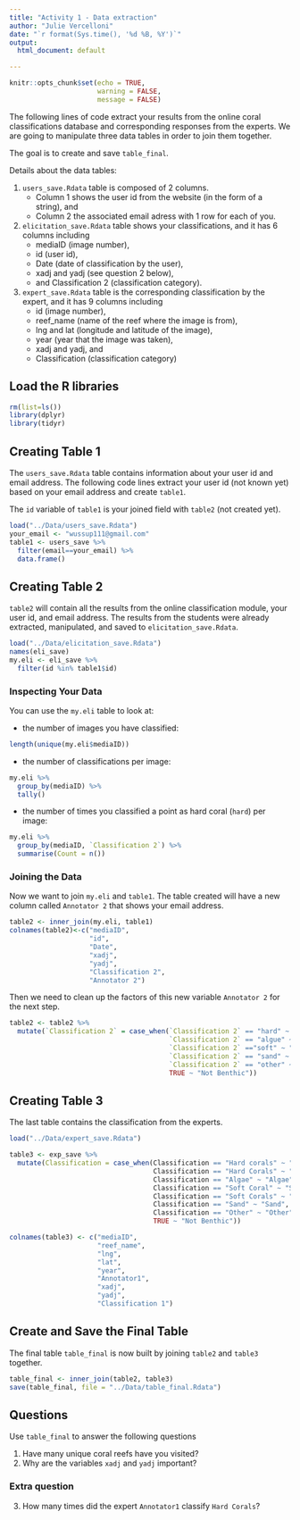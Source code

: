 ```yaml
---
title: "Activity 1 - Data extraction"
author: "Julie Vercelloni"
date: "`r format(Sys.time(), '%d %B, %Y')`"
output:
  html_document: default

---
```


<style>
table, td, th {
 border: none;
 padding-left: 1em;
 padding-right: 1em;
 min-width: 50%;
 margin-left: auto;
 margin-right: auto;
 margin-top: 1em;
 margin-bottom: 1em;
}
</style>

```r
knitr::opts_chunk$set(echo = TRUE,
                      warning = FALSE,
                      message = FALSE)
```

The following lines of code extract your results from the online coral classifications database and corresponding responses from the experts. We are going to manipulate three data tables in order to join them together.

The goal is to create and save `table_final`.

Details about the data tables: 

1. `users_save.Rdata` table is composed of 2 columns.
    + Column 1 shows the user id from the website (in the form of a string), and
    + Column 2 the associated email adress with 1 row for each of you.
2. `elicitation_save.Rdata` table shows your classifications, and it has 6 columns including
    + mediaID (image number),
    + id (user id),
    + Date (date of classification by the user),
    + xadj and yadj (see question 2 below), 
    + and Classification 2 (classification category).
3. `expert_save.Rdata` table is the corresponding classification by the expert, and it has 9 columns including
    + id (image number),
    + reef_name (name of the reef where the image is from),
    + lng and lat (longitude and latitude of the image),
    + year (year that the image was taken),
    + xadj and yadj, and
    + Classification (classification category)

## Load the R libraries

```r
rm(list=ls())
library(dplyr)
library(tidyr)
```

## Creating Table 1

The `users_save.Rdata` table contains information about your user id and email address. The following code lines extract your user id (not known yet) based on your email address and create `table1`. 

The `id` variable of `table1` is your joined field with `table2` (not created yet). 

```r
load("../Data/users_save.Rdata")
your_email <- "wussup111@gmail.com"
table1 <- users_save %>%
  filter(email==your_email) %>%
  data.frame()
```


## Creating Table 2

`table2` will contain all the results from the online classification module, your user id, and email address. The results from the students were already extracted, manipulated, and saved to `elicitation_save.Rdata`.  

```r
load("../Data/elicitation_save.Rdata")
names(eli_save)
my.eli <- eli_save %>%
  filter(id %in% table1$id)
```

### Inspecting Your Data

You can use the `my.eli` table to look at:

- the number of images you have classified: 
```r
length(unique(my.eli$mediaID))
```
- the number of classifications per image: 
```r
my.eli %>%
  group_by(mediaID) %>%
  tally()
```
- the number of times you classified a point as hard coral (`hard`) per image:
```r
my.eli %>% 
  group_by(mediaID, `Classification 2`) %>% 
  summarise(Count = n())
```

### Joining the Data

Now we want to join `my.eli` and `table1`. The table created will have a new column called `Annotator 2` that shows your email address. 

```r
table2 <- inner_join(my.eli, table1)
colnames(table2)<-c("mediaID", 
                    "id", 
                    "Date", 
                    "xadj", 
                    "yadj",
                    "Classification 2",
                    "Annotator 2")
```

Then we need to clean up the factors of this new variable `Annotator 2` for the next step. 

```r
table2 <- table2 %>% 
  mutate(`Classification 2` = case_when(`Classification 2` == "hard" ~ "Hard Corals",
                                        `Classification 2` == "algue" ~ "Algae",
                                        `Classification 2` =="soft" ~ "Soft Corals",
                                        `Classification 2` == "sand" ~ "Sand",
                                        `Classification 2` == "other" ~ "Other",
                                        TRUE ~ "Not Benthic"))

```

## Creating Table 3

The last table contains the classification from the experts. 

```r
load("../Data/expert_save.Rdata")

table3 <- exp_save %>% 
  mutate(Classification = case_when(Classification == "Hard corals" ~ "Hard Corals",
                                    Classification == "Hard Corals" ~ "Hard Corals",
                                    Classification == "Algae" ~ "Algae",
                                    Classification == "Soft Coral" ~ "Soft Corals",
                                    Classification == "Soft Corals" ~ "Soft Corals",
                                    Classification == "Sand" ~ "Sand",
                                    Classification == "Other" ~ "Other",
                                    TRUE ~ "Not Benthic"))

colnames(table3) <- c("mediaID",
                      "reef_name",
                      "lng",
                      "lat",
                      "year",
                      "Annotator1",
                      "xadj",
                      "yadj",
                      "Classification 1")
```

## Create and Save the Final Table

The final table `table_final` is now built by joining `table2` and `table3` together. 

```r
table_final <- inner_join(table2, table3)
save(table_final, file = "../Data/table_final.Rdata")
```

## Questions

Use `table_final` to answer the following questions

1. Have many unique coral reefs have you visited?    
2. Why are the variables `xadj` and `yadj` important?

### Extra question

3. How many times did the expert `Annotator1` classify `Hard Corals`?